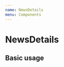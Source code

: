 ```yaml
---
name: NewsDetails
menu: Components
---
```



<GlobalStyles />

# NewsDetails

<Props of={NewsDetails} />

## Basic usage

<Playground>
  <NewsDetails
    titleContent="My NewsDetails"
    subtitleContent="My content"
    imageContent="https://www.welt.de/img/sport/mobile170380471/3802506107-ci102l-w1024/FIA-Formula-3-European-Championship-2017-round-10-race-1-Hocke.jpg"
    descriptionContent="Lorem ipsum dolor sit amet, consetetur sadipscing elitr, sed diam nonumy eirmod tempor invidunt ut labore et dolore magna aliquyam erat, sed diam voluptua. At v"
  />
</Playground>
